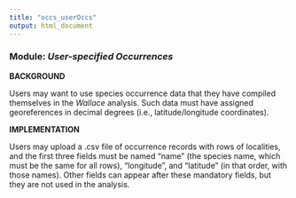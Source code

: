 ```yaml
---
title: "occs_userOccs"
output: html_document
---
```


### **Module:** ***User-specified Occurrences*** 

**BACKGROUND**  

Users may want to use species occurrence data that they have compiled themselves in the *Wallace* analysis. Such data must have assigned georeferences in decimal degrees (i.e., latitude/longitude coordinates).

**IMPLEMENTATION** 

Users may upload a .csv file of occurrence records with rows of localities, and the first three fields must be named "name" (the species name, which must be the same for all rows), "longitude", and "latitude" (in that order, with those names). Other fields can appear after these mandatory fields, but they are not used in the analysis.
